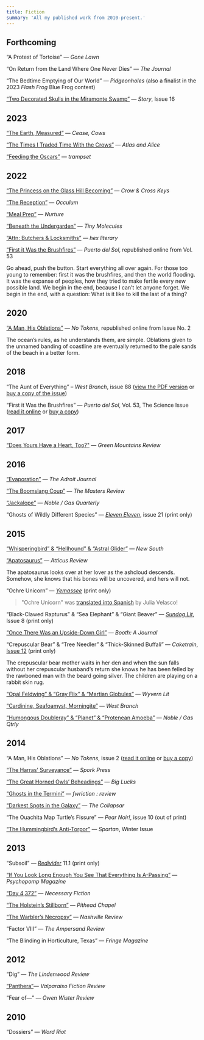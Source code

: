 ```yaml
---
title: Fiction
summary: 'All my published work from 2010-present.'
---
```


## Forthcoming

&ldquo;A Protest of Tortoise&rdquo; — _Gone Lawn_

&ldquo;On Return from the Land Where One Never Dies&rdquo; — _The Journal_

&ldquo;The Bedtime Emptying of Our World&rdquo; — _Pidgeonholes_ (also a finalist in the 2023 _Flash Frog_ Blue Frog
contest)

[&ldquo;Two Decorated Skulls in the Miramonte Swamp&rdquo;](https://www.storymagazine.org/store/spring-2023-issue-16/) —
_Story_, Issue 16

## 2023

[&ldquo;The Earth, Measured&rdquo;](https://ceasecows.com/2023/03/16/the-earth-measured-by-joel-hans/) — _Cease, Cows_

[&ldquo;The Times I Traded Time With the Crows&rdquo;](https://atlasandalice.com/2023/01/30/fiction-from-joel-hans/) —
_Atlas and Alice_

[&ldquo;Feeding the Oscars&rdquo;](https://trampset.org/feeding-the-oscars-4a185c627e87) — _trampset_

## 2022

[&ldquo;The Princess on the Glass Hill
Becoming&rdquo;](https://crowcrosskeys.com/2022/11/19/the-princess-on-the-glass-hill-becoming-joel-hans/) — _Crow &
Cross Keys_

[&ldquo;The Reception&rdquo;](https://occulum.net/2022/11/05/the-reception-joel-hans/) — _Occulum_

[&ldquo;Meal Prep&rdquo;](https://nurtureliterary.com/post/700241889800126465/meal-prep) — _Nurture_

[&ldquo;Beneath the Undergarden&rdquo;](https://www.tinymolecules.com/issues/fourteen#joel-hans) — _Tiny Molecules_

[&ldquo;Attn: Butchers &amp; Locksmiths”](https://hexliterary.com/?p=550) — _hex literary_

[“First it Was the
Brushfires”](https://www.puertodelsol.org/single-post/puerto-del-pasado-artifacts-from-the-archives-joel-hans-s-first-it-was-the-brushfires)
— _Puerto del Sol_, republished online from Vol. 53

<StoryQuote story="First it Was the Brushfires">Go ahead, push the button. Start everything all over again. For those too young to remember: first it was the brushfires, and then the world flooding. It was the expanse of peoples, how they tried to make fertile every new possible land. We begin in the end, because I can’t let anyone forget. We begin in the end, with a question: What is it like to kill the last of a thing?</StoryQuote>

## 2020

[“A Man, His Oblations”](http://notokensjournal.com/fiction/a-man-his-oblations/) — _No Tokens_, republished online from Issue No. 2

<StoryQuote story="A Man, His Oblations">The ocean’s rules, as he understands them, are simple. Oblations given to the unnamed banding of coastline are eventually returned to the pale sands of the beach in a better form.</StoryQuote>

## 2018

“The Aunt of Everything” – _West Branch_, issue 88 ([view the PDF version](/static/writing/The-Aunt-of-Everything.pdf)
or [buy a copy of the issue](http://westbranch.blogs.bucknell.edu/west-branch-88-fall-2018/10/2018/))

“First it Was the Brushfires” — _Puerto del Sol_, Vol. 53, The Science Issue ([read it
online](https://www.puertodelsol.org/single-post/2018/03/14/vol-53-the-science-issue-spring-2018) or [buy a
copy](https://www.puertodelsol.org/single-post/2018/03/14/vol-53-the-science-issue-spring-2018))

## 2017

[“Does Yours Have a Heart, Too?"](http://greenmountainsreview.com/doesyourshaveaheart/) — _Green Mountains Review_

## 2016

[“Evaporation”](http://www.theadroitjournal.org/issue-eighteen-joel-hans-the-adroit-journal) — _The Adroit Journal_

[“The Boomslang Coup”](https://mastersreview.com/new-voices/the-boomslang-coup-by-joel-hans/) — _The Masters Review_

[“Jackalope”](https://web.archive.org/web/20161003090519/http://noblegas.org/issue-203-3/birdwhistle-prize/joel-hans/jackalope/)
— _Noble / Gas Quarterly_

“Ghosts of Wildly Different Species” — [_Eleven Eleven_](http//www.spdbooks.org/Products/24304/eleven-eleven-21.aspx), issue 21 (print only)

## 2015

[“Whisperingbird” & “Hellhound” & “Astral Glider”](https://newsouthjournal.com/2015/11/02/micro-prose-three-pieces-by-joel-hans/) — _New South_

[“Apatosaurus”](http://atticusreview.org/apatosaurus/) — _Atticus Review_

<StoryQuote story="Apatosaurus">The apatosaurus looks over at her lover as the ashcloud descends. Somehow, she knows that his bones will be uncovered, and hers will not.</StoryQuote>

“Ochre Unicorn” — [_Yemassee_](http://yemasseejournal.com/) (print only)

> "Ochre Unicorn" was [translated into Spanish](https://web.archive.org/web/20160315211540/http://yemasseejournal.com/post/140279765242/yemassee-in-translation-ochre-unicorn-by-joel) by Julia Velasco!

“Black-Clawed Rapturus” & “Sea Elephant” & “Giant Beaver” — [_Sundog Lit_](https://sundoglit.com/2015/06/01/issue-8-is-available/), Issue 8 (print only)

[“Once There Was an Upside-Down Girl”](http://booth.butler.edu/2015/05/22/once-there-was-an-upside-down-girl/) — _Booth: A Journal_

“Crepuscular Bear” & “Tree Needler” & “Thick-Skinned Buffali” — _Caketrain_, [Issue 12](http://caketrain.org/12/) (print only)

<StoryQuote story="Crepuscular Bear">The crepuscular bear mother waits in her den and when the sun falls without her crepuscular husband’s return she knows he has been felled by the rawboned man with the beard going silver. The children are playing on a rabbit skin rug.</StoryQuote>

[“Opal Feldwing” & “Gray Flix” & “Martian Globules”](http://www.wyvernlit.com/four/joel-hans) — _Wyvern Lit_

[“Cardinine, Seafoamyst, Morningite”](https://west-branch-wired.bucknell.edu/past-issues-of-wired/winter-2015/joel-hans.html) — _West Branch_

[“Humongous Doubleray” & “Planet” & “Protenean Amoeba”](http://202.2.noblegas.org/) — _Noble / Gas Qtrly_

## 2014

“A Man, His Oblations” — _No Tokens_, issue 2 ([read it online](http://notokensjournal.com/fiction/a-man-his-oblations/) or [buy a copy](http://notokensjournal.com/issue-2/))

[“The Harras’ Surveyance”](http://sporkpress.com/?p=5077) — _Spork Press_

[“The Great Horned Owls’ Beheadings”](https://www.biglucks.com/journal/joel-hans) — _Big Lucks_

[“Ghosts in the Termini”](http://www.fwrictionreview.com/post/94715855560/ghosts-in-the-termini-by-joel-hans) — _fwriction : review_

[“Darkest Spots in the Galaxy”](https://web.archive.org/web/20170506224924/http://thecollapsar.com/2014/06/03/hans/) —
_The Collapsar_

“The Ouachita Map Turtle’s Fissure” — _Pear Noir!_, issue 10 (out of print)

[“The Hummingbird’s Anti-Torpor”](http://spartanlit.com/the-hummingbirds-anti-torpor) — _Spartan_, Winter Issue

## 2013

“Subsoil” — [_Redivider_](http://redividerjournal.org/) 11.1 (print only)

[“If You Look Long Enough You See That Everything Is A-Passing”](http://www.joomag.com/magazine/psychopomp-magazine-fall-2013/0768091001380984003) — _Psychopomp Magazine_

[“Day 4,372”](http://necessaryfiction.com/stories/JoelHansDay4372) — _Necessary Fiction_

[“The Holstein’s Stillborn”](http://pitheadchapel.com/the-holsteins-stillborn/) — _Pithead Chapel_

[“The Warbler’s Necropsy”](https://as.vanderbilt.edu/nashvillereview/archives/6690) — _Nashville Review_

“Factor VIII” — _The Ampersand Review_

“The Blinding in Horticulture, Texas” — _Fringe Magazine_

## 2012

“Dig” — _The Lindenwood Review_

[“Panthera”](http://scholar.valpo.edu/vfr/vol2/iss1/7/)— _Valparaiso Fiction Review_

“Fear of—” — _Owen Wister Review_

## 2010

“Dossiers” — _Word Riot_
